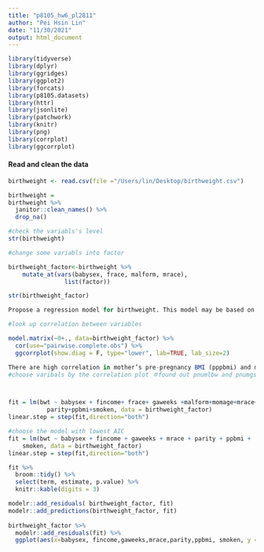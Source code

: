 ```yaml
---
title: "p8105_hw6_pl2811"
author: "Pei Hsin Lin"
date: "11/30/2021"
output: html_document
---
```

```r
library(tidyverse)
library(dplyr)
library(ggridges)
library(ggplot2)
library(forcats)
library(p8105.datasets)
library(httr)
library(jsonlite)
library(patchwork)
library(knitr)    
library(png)
library(corrplot)
library(ggcorrplot)
```

#### Read and clean the data
```r
birthweight <- read.csv(file ="/Users/lin/Desktop/birthweight.csv")
```

```r
birthweight = 
birthweight %>% 
  janitor::clean_names() %>%
  drop_na()

#check the variabls's level
str(birthweight)

#change some variabls into factor

birthweight_factor<-birthweight %>%
    mutate_at(vars(babysex, frace, malform, mrace),
                list(factor))

str(birthweight_factor)             

Propose a regression model for birthweight. This model may be based on a hypothesized structure for the factors that underly birthweight, on a data-driven model-building process, or a combination of the two. Describe your modeling process and show a plot of model residuals against fitted values – use add_predictions and add_residuals in making this plot.
```

```r
#look up correlation between variables 

model.matrix(~0+., data=birthweight_factor) %>% 
  cor(use="pairwise.complete.obs") %>% 
  ggcorrplot(show.diag = F, type="lower", lab=TRUE, lab_size=2)

There are high correlation in mother’s pre-pregnancy BMI (pppbmi) and mother’s pre-pregnancy weight (ppwt),  mother’s weight at delivery(delwt) and mother’s pre-pregnancy weight(ppwt), mother’s weight at delivery (delwt) and mother’s pre-pregnancy BMI (ppbmi), race of father and mother, baby’s length at birth (blength) and baby’s birth weight (bwt).
#choose varibals by the correlation plot ＃found out pnumlbw and pnumgsa are all 0, drop theme.



fit = lm(bwt ~ babysex + fincome+ frace+ gaweeks +malform+momage+mrace+
           parity+ppbmi+smoken, data = birthweight_factor)
linear.step = step(fit,direction="both")

#choose the model with lowest AIC
fit = lm(bwt ~ babysex + fincome + gaweeks + mrace + parity + ppbmi + 
    smoken, data = birthweight_factor)
linear.step = step(fit,direction="both")

fit %>% 
  broom::tidy() %>% 
  select(term, estimate, p.value) %>% 
  knitr::kable(digits = 3)

modelr::add_residuals( birthweight_factor, fit)
modelr::add_predictions(birthweight_factor, fit)
                        
birthweight_factor %>% 
  modelr::add_residuals(fit) %>% 
  ggplot(aes(x=babysex, fincome,gaweeks,mrace,parity,ppbmi, smoken, y = resid)) + geom_violin()                        
```


